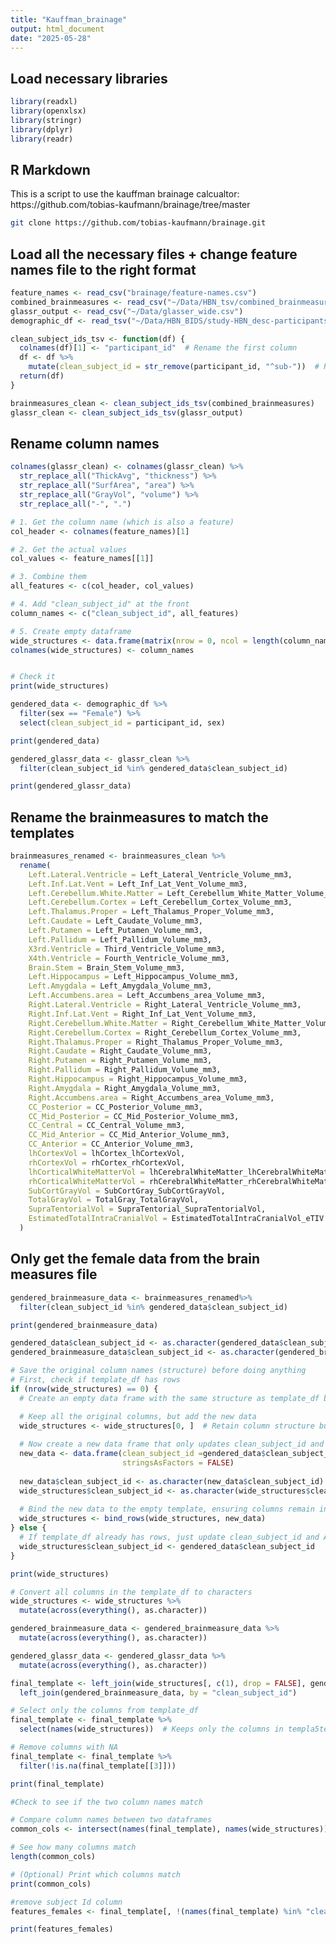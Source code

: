 ```yaml
---
title: "Kauffman_brainage"
output: html_document
date: "2025-05-28"
---
```


## Load necessary libraries

```r
library(readxl)
library(openxlsx)
library(stringr)
library(dplyr)
library(readr)
```

## R Markdown

This is a script to use the kauffman brainage calcualtor: https://github.com/tobias-kaufmann/brainage/tree/master

```bash
git clone https://github.com/tobias-kaufmann/brainage.git

```

## Load all the necessary files + change feature names file to the right format

```r
feature_names <- read_csv("brainage/feature-names.csv")
combined_brainmeasures <- read_csv("~/Data/HBN_tsv/combined_brainmeasures.csv")
glassr_output <- read_csv("~/Data/glasser_wide.csv")
demographic_df <- read_tsv("~/Data/HBN_BIDS/study-HBN_desc-participants.tsv")

```

```r
clean_subject_ids_tsv <- function(df) {
  colnames(df)[1] <- "participant_id"  # Rename the first column
  df <- df %>%
    mutate(clean_subject_id = str_remove(participant_id, "^sub-"))  # Remove "sub-" from start
  return(df)
}

brainmeasures_clean <- clean_subject_ids_tsv(combined_brainmeasures)
glassr_clean <- clean_subject_ids_tsv(glassr_output)

```


## Rename column names

```r
colnames(glassr_clean) <- colnames(glassr_clean) %>%
  str_replace_all("ThickAvg", "thickness") %>%
  str_replace_all("SurfArea", "area") %>%
  str_replace_all("GrayVol", "volume") %>%
  str_replace_all("-", ".")

```


```r
# 1. Get the column name (which is also a feature)
col_header <- colnames(feature_names)[1]

# 2. Get the actual values
col_values <- feature_names[[1]]

# 3. Combine them
all_features <- c(col_header, col_values)

# 4. Add "clean_subject_id" at the front
column_names <- c("clean_subject_id", all_features)

# 5. Create empty dataframe
wide_structures <- data.frame(matrix(nrow = 0, ncol = length(column_names)))
colnames(wide_structures) <- column_names


# Check it
print(wide_structures)
```

```r
gendered_data <- demographic_df %>%
  filter(sex == "Female") %>%
  select(clean_subject_id = participant_id, sex)

print(gendered_data)
```

```r
gendered_glassr_data <- glassr_clean %>%
  filter(clean_subject_id %in% gendered_data$clean_subject_id)

print(gendered_glassr_data)
```

## Rename the brainmeasures to match the templates

```r
brainmeasures_renamed <- brainmeasures_clean %>%
  rename(
    Left.Lateral.Ventricle = Left_Lateral_Ventricle_Volume_mm3,
    Left.Inf.Lat.Vent = Left_Inf_Lat_Vent_Volume_mm3,
    Left.Cerebellum.White.Matter = Left_Cerebellum_White_Matter_Volume_mm3,
    Left.Cerebellum.Cortex = Left_Cerebellum_Cortex_Volume_mm3,
    Left.Thalamus.Proper = Left_Thalamus_Proper_Volume_mm3,
    Left.Caudate = Left_Caudate_Volume_mm3,
    Left.Putamen = Left_Putamen_Volume_mm3,
    Left.Pallidum = Left_Pallidum_Volume_mm3,
    X3rd.Ventricle = Third_Ventricle_Volume_mm3,
    X4th.Ventricle = Fourth_Ventricle_Volume_mm3,
    Brain.Stem = Brain_Stem_Volume_mm3,
    Left.Hippocampus = Left_Hippocampus_Volume_mm3,
    Left.Amygdala = Left_Amygdala_Volume_mm3,
    Left.Accumbens.area = Left_Accumbens_area_Volume_mm3,
    Right.Lateral.Ventricle = Right_Lateral_Ventricle_Volume_mm3,
    Right.Inf.Lat.Vent = Right_Inf_Lat_Vent_Volume_mm3,
    Right.Cerebellum.White.Matter = Right_Cerebellum_White_Matter_Volume_mm3,
    Right.Cerebellum.Cortex = Right_Cerebellum_Cortex_Volume_mm3,
    Right.Thalamus.Proper = Right_Thalamus_Proper_Volume_mm3,
    Right.Caudate = Right_Caudate_Volume_mm3,
    Right.Putamen = Right_Putamen_Volume_mm3,
    Right.Pallidum = Right_Pallidum_Volume_mm3,
    Right.Hippocampus = Right_Hippocampus_Volume_mm3,
    Right.Amygdala = Right_Amygdala_Volume_mm3,
    Right.Accumbens.area = Right_Accumbens_area_Volume_mm3,
    CC_Posterior = CC_Posterior_Volume_mm3,
    CC_Mid_Posterior = CC_Mid_Posterior_Volume_mm3,
    CC_Central = CC_Central_Volume_mm3,
    CC_Mid_Anterior = CC_Mid_Anterior_Volume_mm3,
    CC_Anterior = CC_Anterior_Volume_mm3,
    lhCortexVol = lhCortex_lhCortexVol,
    rhCortexVol = rhCortex_rhCortexVol,
    lhCorticalWhiteMatterVol = lhCerebralWhiteMatter_lhCerebralWhiteMatterVol,
    rhCorticalWhiteMatterVol = rhCerebralWhiteMatter_rhCerebralWhiteMatterVol,
    SubCortGrayVol = SubCortGray_SubCortGrayVol,
    TotalGrayVol = TotalGray_TotalGrayVol,
    SupraTentorialVol = SupraTentorial_SupraTentorialVol,
    EstimatedTotalIntraCranialVol = EstimatedTotalIntraCranialVol_eTIV
  )

```

## Only get the female data from the brain measures file

```r
gendered_brainmeasure_data <- brainmeasures_renamed%>%
  filter(clean_subject_id %in% gendered_data$clean_subject_id)

print(gendered_brainmeasure_data)
```

```r
gendered_data$clean_subject_id <- as.character(gendered_data$clean_subject_id)
gendered_brainmeasure_data$clean_subject_id <- as.character(gendered_brainmeasure_data$clean_subject_id)

# Save the original column names (structure) before doing anything
# First, check if template_df has rows
if (nrow(wide_structures) == 0) {
  # Create an empty data frame with the same structure as template_df but add the subject IDs and age

  # Keep all the original columns, but add the new data
  wide_structures <- wide_structures[0, ]  # Retain column structure but no rows
  
  # Now create a new data frame that only updates clean_subject_id and AGE
  new_data <- data.frame(clean_subject_id =gendered_data$clean_subject_id,
                         stringsAsFactors = FALSE)
  
  new_data$clean_subject_id <- as.character(new_data$clean_subject_id)
  wide_structures$clean_subject_id <- as.character(wide_structures$clean_subject_id)
  
  # Bind the new data to the empty template, ensuring columns remain intact
  wide_structures <- bind_rows(wide_structures, new_data)
} else {
  # If template_df already has rows, just update clean_subject_id and AGE columns
  wide_structures$clean_subject_id <- gendered_data$clean_subject_id
}

print(wide_structures)
```


```r
# Convert all columns in the template_df to characters
wide_structures <- wide_structures %>%
  mutate(across(everything(), as.character))

gendered_brainmeasure_data <- gendered_brainmeasure_data %>%
  mutate(across(everything(), as.character))

gendered_glassr_data <- gendered_glassr_data %>%
  mutate(across(everything(), as.character))

```

```r

final_template <- left_join(wide_structures[, c(1), drop = FALSE], gendered_glassr_data, by = "clean_subject_id") %>%  
  left_join(gendered_brainmeasure_data, by = "clean_subject_id") 

# Select only the columns from template_df
final_template <- final_template %>%
  select(names(wide_structures))  # Keeps only the columns in templa5te_df  

# Remove columns with NA
final_template <- final_template %>%
  filter(!is.na(final_template[[3]]))

print(final_template)
```

```r

#Check to see if the two column names match

# Compare column names between two dataframes
common_cols <- intersect(names(final_template), names(wide_structures))

# See how many columns match
length(common_cols)

# (Optional) Print which columns match
print(common_cols)
```

```r

#remove subject Id column
features_females <- final_template[, !(names(final_template) %in% "clean_subject_id")]

print(features_females)
```

